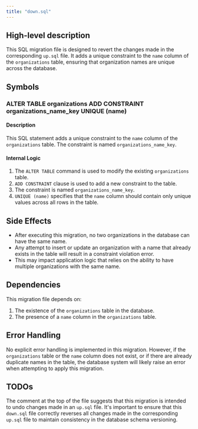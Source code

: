 ```yaml
---
title: "down.sql"
---
```


## High-level description
This SQL migration file is designed to revert the changes made in the corresponding `up.sql` file. It adds a unique constraint to the `name` column of the `organizations` table, ensuring that organization names are unique across the database.

## Symbols

### ALTER TABLE organizations ADD CONSTRAINT organizations_name_key UNIQUE (name)
#### Description
This SQL statement adds a unique constraint to the `name` column of the `organizations` table. The constraint is named `organizations_name_key`.

#### Internal Logic
1. The `ALTER TABLE` command is used to modify the existing `organizations` table.
2. `ADD CONSTRAINT` clause is used to add a new constraint to the table.
3. The constraint is named `organizations_name_key`.
4. `UNIQUE (name)` specifies that the `name` column should contain only unique values across all rows in the table.

## Side Effects
- After executing this migration, no two organizations in the database can have the same name.
- Any attempt to insert or update an organization with a name that already exists in the table will result in a constraint violation error.
- This may impact application logic that relies on the ability to have multiple organizations with the same name.

## Dependencies
This migration file depends on:
1. The existence of the `organizations` table in the database.
2. The presence of a `name` column in the `organizations` table.

## Error Handling
No explicit error handling is implemented in this migration. However, if the `organizations` table or the `name` column does not exist, or if there are already duplicate names in the table, the database system will likely raise an error when attempting to apply this migration.

## TODOs
The comment at the top of the file suggests that this migration is intended to undo changes made in an `up.sql` file. It's important to ensure that this `down.sql` file correctly reverses all changes made in the corresponding `up.sql` file to maintain consistency in the database schema versioning.